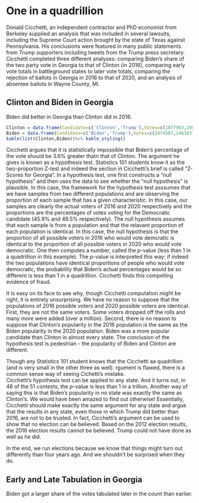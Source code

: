 # One in a quadrillion


Donald Cicchetti, an independent contractor and PhD economist from Berkeley supplied an analysis that was included in several lawsuits, including the Supreme Court action brought by the state of Texas against Pennsylvania. His conclusions were featured in many public statements from Trump supporters including tweets from the Trump press secretary.  Cicchetti completed three different analyses: comparing Biden's share of the two party vote in Georgia to that of Clinton (in 2016), comparing early vote totals in battleground states to later vote totals, comparing the rejection of ballots in Georgia in 2016 to that of 2020, and an analysis of absentee ballots in Wayne County, MI.

## Clinton and Biden in Georgia
Biden did better in Georgia than Clinton did in 2016. 



```r
Clinton = data.frame(Candidate=c('Clinton','Trump'),Votes=c(1877963,2089104),Pct=c(.459,.510))
Biden = data.frame(Candidate=c('Biden','Trump'),Votes=c(2474507,2461837),Pct=c(.495,.493))
kable(list(Clinton,Biden))%>% kable_styling()
```

Cicchetti argues that it is statistically impossible that Biden's percentage of the vote should be 3.6\% greater thatn that of Clinton.   The argument he gives is known as a hypothesis test.  Statistics 101 students know it as the two-proportion Z-test and indeed the section in Cicchetti's brief is called "Z-Scores for Georgia".  In a hypothesis test, one first constructs a "null hypothesis" and then uses the data to see whether the "null hypothesis" is plausible. In this case, the framework for the hypothesis test asssumes that we have samples from two different populations and are observing the proportion of each sample that has a given characteristic. In this case, our samples are clearly the actual voters of 2016 and 2020 respectively and the proportions are the percentages of votes voting for the Democratic candidate (45.9\% and 49.5\% respectively). The null hypothesis assumes that each sample is from a population and that the relavant proportion of each population is identical. In this case, the null hypothesis is that the proportion of all possible voters in 2016 who would vote demcratic is identical to the proportion of all possible voters in 2020 who would vote democratic.  One then computes a number, called the $p$-value (less than 1 in a quadrillion in this example).  The $p$-value is interpreted this way:
if indeed the two populations have identical proportions of people who would vote democratic, the probability that Biden's actual percentages would be so different is less than 1 in a quadrillion.  Cicchetti finds this compelling evidence of fraud.

It is easy on its face to see why, though Cicchetti computation might be right, it is entirely unsurprising. We have no reason to suppose that the populations of 2016 possible voters and 2020 possible voters are identical.  First, they are not the same voters. Some voters dropped off the rolls and many more were added (over a million). Second, there is no reason to suppose that Clinton's popularity in the 2016  population is the same as the Biden popularity in the 2020 population.  Biden was a more popular candidate than Clinton in almost every state.  The conclusion of the hypothesis test is pedestrian - the popularity of Biden and Clinton are different. 

Though any Statistics 101 student knows that the Cicchetti aa quadrillion (and is very small in the other three as well). rgument is flawed, there is a common sense way of seeing Cichetti's mistake.  
Cicchetti's hypothesis test can be applied to any state.  And it turns out, in 48 of the 51 contests, the $p$-value is less than 1 in a trillion, Another way of saying this is that Biden's popularity in no state was exactly the same as Clinton's.  We would have been amazed to find out otherwise! Essentially, Cicchetti should make exactly the same argument for any state and argue that the results in any state, even those in which Trump did better than 2016, are not to be trusted.    In fact, Cicchetti's argument can be used to show that no election can be believed. Based on the 2012 election results, the 2016 election results cannot be believed.  Trump could not have done as well as he did.

In the end, we run elections because we know that things might turn out differently than four years ago.  And we shouldn't be surprised when they do.  


## Early and Late Tabulation in Georgia

Biden got a larger share of the votes tabulated later in the count than earlier. 


